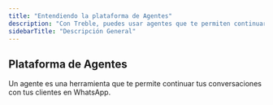 ```yaml
---
title: "Entendiendo la plataforma de Agentes"
description: "Con Treble, puedes usar agentes que te permiten continuar tus conversaciones con tus clientes en WhatsApp."
sidebarTitle: "Descripción General"
---
```


## Plataforma de Agentes

Un agente es una herramienta que te permite continuar tus conversaciones con tus clientes en WhatsApp.
